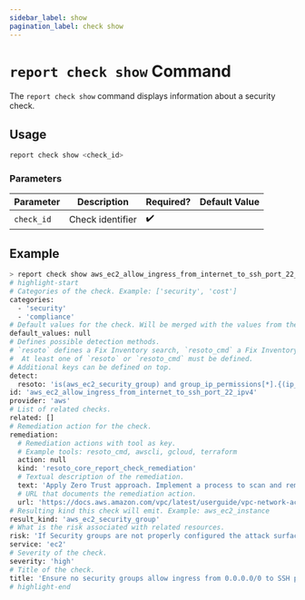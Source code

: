 ```yaml
---
sidebar_label: show
pagination_label: check show
---
```


# `report check show` Command

The `report check show` command displays information about a security check.

## Usage

```bash
report check show <check_id>
```

### Parameters

| Parameter  | Description      | Required? | Default Value |
| ---------- | ---------------- | --------- | ------------- |
| `check_id` | Check identifier | ✔️        |               |

## Example

```bash
> report check show aws_ec2_allow_ingress_from_internet_to_ssh_port_22_ipv4
# highlight-start
# Categories of the check. Example: ['security', 'cost']
categories:
  - 'security'
  - 'compliance'
# Default values for the check. Will be merged with the values from the config.
default_values: null
# Defines possible detection methods.
# `resoto` defines a Fix Inventory search, `resoto_cmd` a Fix Inventory CLI command.
#  At least one of `resoto` or `resoto_cmd` must be defined.
# Additional keys can be defined on top.
detect:
  resoto: 'is(aws_ec2_security_group) and group_ip_permissions[*].{(ip_protocol=-1 or (from_port>=22 and to_port<=22 and ip_protocol=tcp)) and ip_ranges[*].cidr_ip="0.0.0.0/0"}'
id: 'aws_ec2_allow_ingress_from_internet_to_ssh_port_22_ipv4'
provider: 'aws'
# List of related checks.
related: []
# Remediation action for the check.
remediation:
  # Remediation actions with tool as key.
  # Example tools: resoto_cmd, awscli, gcloud, terraform
  action: null
  kind: 'resoto_core_report_check_remediation'
  # Textual description of the remediation.
  text: 'Apply Zero Trust approach. Implement a process to scan and remediate unrestricted or overly permissive network acls. Recommended best practices is to narrow the definition for the minimum ports required.'
  # URL that documents the remediation action.
  url: 'https://docs.aws.amazon.com/vpc/latest/userguide/vpc-network-acls.html'
# Resulting kind this check will emit. Example: aws_ec2_instance
result_kind: 'aws_ec2_security_group'
# What is the risk associated with related resources.
risk: 'If Security groups are not properly configured the attack surface is increased.'
service: 'ec2'
# Severity of the check.
severity: 'high'
# Title of the check.
title: 'Ensure no security groups allow ingress from 0.0.0.0/0 to SSH port 22.'
# highlight-end
```
